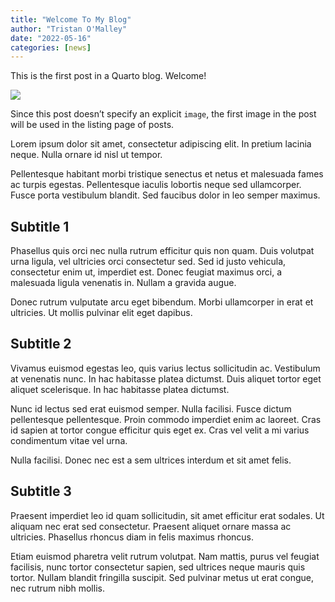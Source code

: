 ```yaml
---
title: "Welcome To My Blog"
author: "Tristan O'Malley"
date: "2022-05-16"
categories: [news]
---
```


This is the first post in a Quarto blog. Welcome!

![](thumbnail.jpg)

Since this post doesn't specify an explicit `image`, the first image in the post will be used in the listing page of posts.



Lorem ipsum dolor sit amet, consectetur adipiscing elit. In pretium lacinia neque. Nulla ornare id nisl ut tempor.

Pellentesque habitant morbi tristique senectus et netus et malesuada fames ac turpis egestas. Pellentesque iaculis lobortis neque sed ullamcorper. Fusce porta vestibulum blandit. Sed faucibus dolor in leo semper maximus.

## Subtitle 1

Phasellus quis orci nec nulla rutrum efficitur quis non quam. Duis volutpat urna ligula, vel ultricies orci consectetur sed. Sed id justo vehicula, consectetur enim ut, imperdiet est. Donec feugiat maximus orci, a malesuada ligula venenatis in. Nullam a gravida augue.

Donec rutrum vulputate arcu eget bibendum. Morbi ullamcorper in erat et ultricies. Ut mollis pulvinar elit eget dapibus.

## Subtitle 2

Vivamus euismod egestas leo, quis varius lectus sollicitudin ac. Vestibulum at venenatis nunc. In hac habitasse platea dictumst. Duis aliquet tortor eget aliquet scelerisque. In hac habitasse platea dictumst.

Nunc id lectus sed erat euismod semper. Nulla facilisi. Fusce dictum pellentesque pellentesque. Proin commodo imperdiet enim ac laoreet. Cras id sapien at tortor congue efficitur quis eget ex. Cras vel velit a mi varius condimentum vitae vel urna.

Nulla facilisi. Donec nec est a sem ultrices interdum et sit amet felis.

## Subtitle 3

Praesent imperdiet leo id quam sollicitudin, sit amet efficitur erat sodales. Ut aliquam nec erat sed consectetur. Praesent aliquet ornare massa ac ultricies. Phasellus rhoncus diam in felis maximus rhoncus.

Etiam euismod pharetra velit rutrum volutpat. Nam mattis, purus vel feugiat facilisis, nunc tortor consectetur sapien, sed ultrices neque mauris quis tortor. Nullam blandit fringilla suscipit. Sed pulvinar metus ut erat congue, nec rutrum nibh mollis.

